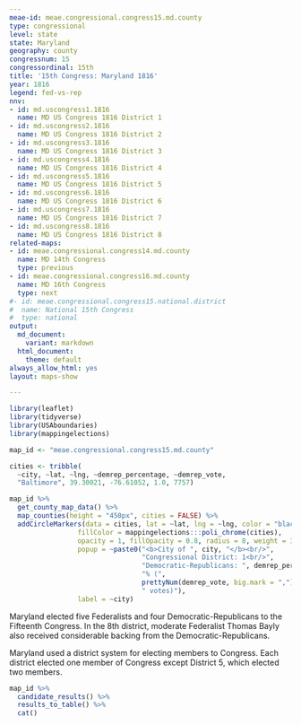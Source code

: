 ```yaml
---
meae-id: meae.congressional.congress15.md.county
type: congressional
level: state
state: Maryland
geography: county
congressnum: 15
congressordinal: 15th
title: '15th Congress: Maryland 1816'
year: 1816
legend: fed-vs-rep
nnv:
- id: md.uscongress1.1816
  name: MD US Congress 1816 District 1
- id: md.uscongress2.1816
  name: MD US Congress 1816 District 2
- id: md.uscongress3.1816
  name: MD US Congress 1816 District 3
- id: md.uscongress4.1816
  name: MD US Congress 1816 District 4
- id: md.uscongress5.1816
  name: MD US Congress 1816 District 5
- id: md.uscongress6.1816
  name: MD US Congress 1816 District 6
- id: md.uscongress7.1816
  name: MD US Congress 1816 District 7
- id: md.uscongress8.1816
  name: MD US Congress 1816 District 8
related-maps:
- id: meae.congressional.congress14.md.county
  name: MD 14th Congress
  type: previous
- id: meae.congressional.congress16.md.county
  name: MD 16th Congress
  type: next
#- id: meae.congressional.congress15.national.district
#  name: National 15th Congress
#  type: national
output:
  md_document:
    variant: markdown
  html_document:
    theme: default
always_allow_html: yes
layout: maps-show

---
```


```r
library(leaflet)
library(tidyverse)
library(USAboundaries)
library(mappingelections)

map_id <- "meae.congressional.congress15.md.county"

cities <- tribble(
  ~city, ~lat, ~lng, ~demrep_percentage, ~demrep_vote,
  "Baltimore", 39.30021, -76.61052, 1.0, 7757)
```

<div class="map">

```r
map_id %>%
  get_county_map_data() %>%
  map_counties(height = "450px", cities = FALSE) %>%
  addCircleMarkers(data = cities, lat = ~lat, lng = ~lng, color = "black",
                 fillColor = mappingelections:::poli_chrome(cities),
                 opacity = 1, fillOpacity = 0.8, radius = 8, weight = 3,
                 popup = ~paste0("<b>City of ", city, "</b><br/>",
                                 "Congressional District: 1<br/>",
                                 "Democratic-Republicans: ", demrep_percentage * 100,
                                 "% (", 
                                 prettyNum(demrep_vote, big.mark = ","),
                                 " votes)"),
                 label = ~city)
```

</div>

Maryland elected five Federalists and four Democratic-Republicans to the Fifteenth Congress. In the 8th district, moderate Federalist Thomas Bayly also received considerable backing from the Democratic-Republicans.

Maryland used a district system for electing members to Congress. Each district elected one member of Congress except District 5, which elected two members.

<div class="results-table">

```r
map_id %>%
  candidate_results() %>%
  results_to_table() %>%
  cat()
```

</div>

